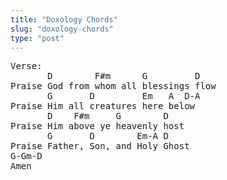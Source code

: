 ```yaml
---
title: "Doxology Chords"
slug: "doxology-chords"
type: "post"
---
```


<pre>
Verse:
       D        F#m      G         D 
Praise God from whom all blessings flow 
       G       D         Em   A  D-A
Praise Him all creatures here below 
       D    F#m     G        D 
Praise Him above ye heavenly host 
       G       D        Em-A D 
Praise Father, Son, and Holy Ghost
G-Gm-D
Amen
</pre>